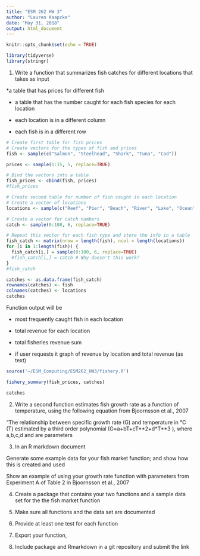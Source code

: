 ```yaml
---
title: "ESM 262 HW 3"
author: "Lauren Kaapcke"
date: "May 31, 2018"
output: html_document
---
```


```r
knitr::opts_chunk$set(echo = TRUE)
```

```r

library(tidyverse)
library(stringr)

```

1. Write a function that summarizes fish catches for different locations that takes as input

*a table that has prices for different fish

* a table that has the number caught for each fish species for each location

* each location is in a different column

* each fish is in a different row 

```r

# Create first table for fish prices
# Create vectors for the types of fish and prices
fish <- sample(c("Salmon", "Steelhead", "Shark", "Tuna", "Cod"))

prices <- sample(1:15, 5, replace=TRUE)

# Bind the vectors into a table
fish_prices <- cbind(fish, prices)
#fish_prices

# Create second table for number of fish caught in each location
# Create a vector of locations
locations <- sample(c("Reef", "Pier", "Beach", "River", "Lake", "Ocean"))

# Create a vector for catch numbers
catch <- sample(0:100, 6, replace=TRUE)

# Repeat this vector for each fish type and store the info in a table
fish_catch <- matrix(nrow = length(fish), ncol = length(locations))
for (i in 1:length(fish)) {
  fish_catch[i,] = sample(0:100, 6, replace=TRUE)
  #fish_catch[i,] = catch # Why doesn't this work?
}
#fish_catch

catches <- as.data.frame(fish_catch)
rownames(catches) <- fish
colnames(catches) <- locations
catches

```

Function output will be

* most frequently caught fish in each location

* total revenue for each location

* total fisheries revenue sum

* if user requests it graph of revenue by location and total revenue (as text)

```r

source('~/ESM_Computing/ESM262_HW3/fishery.R')

fishery_summary(fish_prices, catches)

catches

```



2. Write a second function estimates fish growth rate as a function of temperature, using the following equation from Bjoornsson et al., 2007

"The relationship between specific growth rate (G) and temperature in °C (T) estimated by a third order polynomial (G=a+bT+cT**2+d*T**3 ), where a,b,c,d and are parameters

3.  In an R markdown document

Generate some example data for your fish market function; and show how this is created and used 

Show an example of using your growth rate function with parameters from Experiment A of Table 2 in Bjoornsson et al., 2007

4. Create a package that contains your two functions and a sample data set for the the fish market function

5. Make sure all functions and the data set are documented

6. Provide at least one test for each function

7.  Export your function, 

8.  Include package and Rmarkdown in a git repository and submit the link 